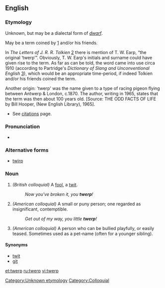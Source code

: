 ==English==
{{rfc}}

===Etymology===
Unknown, but may be a dialectal form of ''[[dwarf]]''.

May be a term coined by {{w|J. R. R. Tolkien}} [http://en.wikipedia.org/wiki/J._R._R._Tolkien] and/or his friends.

In ''The Letters of J. R. R. Tolkien'' [http://en.wikipedia.org/wiki/The_Letters_of_J._R._R._Tolkien] there is mention of T. W. Earp, “the original ‘twerp’”.  Obviously, T. W. Earp's initials and surname could have given rise to the term. As far as can be told, the word came into use circa 1910 (according to Partridge's ''Dictionary of Slang and Unconventional English'' [http://en.wikipedia.org/wiki/Eric_Partridge]), which would be an appropriate time-period, if indeed Tolkien and/or his friends coined the term.

Another origin:  'twerp' was the name given to a type of racing pigeon flying between Antwerp & London, c.1870. The author, writing in 1965, states that the term was then about 100 years old.  [Source: THE ODD FACTS OF LIFE by Bill Hooper, (New English Library), 1965].

* See [[Citations:twerp|citations]] page.

===Pronunciation===
* {{rhymes|ɜː(r)p}}

===Alternative forms===
* [[twirp]]

===Noun===
{{en-noun}}

# ''(British colloquial)'' A [[fool]], a [[twit]].
#: ''Now you've broken it, you '''twerp'''!''
# ''(American colloquial)'' A small or puny person; one regarded as insignificant, contemptible.
#: ''Get out of my way, you little '''twerp'''!''
# ''(American colloquial)'' A person who can be bullied playfully, or easily teased. Sometimes used as a pet-name (often for a younger sibling).

====Synonyms====
* [[twit]]
* [[git]]

<!--SOED-->

[[Category:Unknown etymology]]
[[Category:Colloquial]]

[[et:twerp]]
[[ru:twerp]]
[[vi:twerp]]